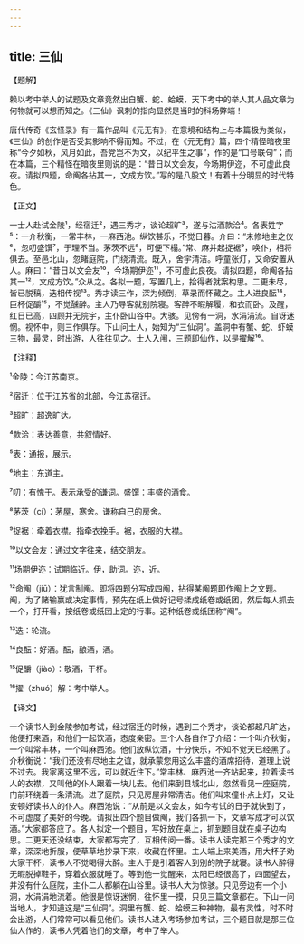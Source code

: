 ```yaml
---
---
---
```

title: 三仙
---




【题解】


赖以考中举人的试题及文章竟然出自蟹、蛇、蛤蟆，天下考中的举人其人品文章为何物就可以想而知之。《三仙》讽刺的指向显然是当时的科场弊端！

唐代传奇《玄怪录》有一篇作品叫《元无有》，在意境和结构上与本篇极为类似，《三仙》的创作是否受其影响不得而知。不过，在《元无有》篇，四个精怪暗夜里称“今夕如秋，风月如此，吾党岂不为文，以纪平生之事”，作的是“口号联句”；而在本篇，三个精怪在暗夜里则说的是：“昔日以文会友，今场期伊迩，不可虚此良夜。请拟四题，命阄各拈其一，文成方饮。”写的是八股文！有着十分明显的时代特色。


【正文】

一士人赴试金陵¹，经宿迁²，遇三秀才，谈论超旷³，遂与沽酒款洽⁴。各表姓字⁵：一介秋衡，一常丰林，一麻西池。纵饮甚乐，不觉日暮。介曰：“未修地主之仪⁶，忽叨盛馔⁷，于理不当。茅茨不远⁸，可便下榻。”常、麻并起捉裾⁹，唤仆，相将俱去。至邑北山，忽睹庭院，门绕清流。既入，舍宇清洁。呼童张灯，又命安置从人。麻曰：“昔日以文会友¹⁰，今场期伊迩¹¹，不可虚此良夜。请拟四题，命阄各拈其一¹²，文成方饮。”众从之。各拟一题，写置几上，拾得者就案构思。二更未尽，皆已脱稿，迭相传视¹³。秀才读三作，深为倾倒，草录而怀藏之。主人进良酝¹⁴，巨杯促釂¹⁵，不觉醺醉。主人乃导客就别院寝。客醉不暇解履，和衣而卧。及醒，红日已高，四顾并无院宇，主仆卧山谷中。大骇。见傍有一洞，水涓涓流。自讶迷惘。视怀中，则三作俱存。下山问土人，始知为“三仙洞”。盖洞中有蟹、蛇、虾蟆三物，最灵，时出游，人往往见之。士人入闱，三题即仙作，以是擢解¹⁶。

【注释】


¹金陵：今江苏南京。

²宿迁：位于江苏省的北部，今江苏宿迁。

³超旷：超逸旷达。

⁴款洽：表达善意，共叙情好。

⁵表：通报，展示。

⁶地主：东道主。

⁷叨：有愧于。表示承受的谦词。盛馔：丰盛的酒食。

⁸茅茨（cí）：茅屋，寒舍。谦称自己的房舍。

⁹捉裾：牵着衣襟。指牵衣挽手。裾，衣服的大襟。

¹⁰以文会友：通过文字往来，结交朋友。

¹¹场期伊迩：试期临近。伊，助词。迩，近。

¹²命阄（jiū）：犹言制阄。即将四题分写成四阄，拈得某阄题即作阄上之文题。阄，为了赌输赢或决定事情，预先在纸上做好记号揉成纸卷或纸团，然后每人抓去一个，打开看，按纸卷或纸团上定的行事。这种纸卷或纸团称“阄”。

¹³迭：轮流。

¹⁴良酝：好酒。酝，酿酒，酒。

¹⁵促釂（jiào）：敬酒，干杯。

¹⁶擢（zhuó）解：考中举人。





【译文】


一个读书人到金陵参加考试，经过宿迁的时候，遇到三个秀才，谈论都超凡旷达，他便打来酒，和他们一起饮酒，态度亲密。三个人各自作了介绍：一个叫介秋衡，一个叫常丰林，一个叫麻西池。他们放纵饮酒，十分快乐，不知不觉天已经黑了。介秋衡说：“我们还没有尽地主之谊，就承蒙您用这么丰盛的酒席招待，道理上说不过去。我家离这里不远，可以就近住下。”常丰林、麻西池一齐站起来，拉着读书人的衣襟，又叫他的仆人跟着一块儿去。他们来到县城北山，忽然看见一座庭院，门前环绕着一条清流。进了庭院，只见房屋非常清洁。他们叫来僮仆点上灯，又让安顿好读书人的仆人。麻西池说：“从前是以文会友，如今考试的日子就快到了，不可虚度了美好的今晚。请拟出四个题目做阄，我们各抓一下，文章写成才可以饮酒。”大家都答应了。各人拟定一个题目，写好放在桌上，抓到题目就在桌子边构思。二更天还没结束，大家都写完了，互相传阅一番。读书人读完那三个秀才的文章，深深地折服，便草草地抄录下来，收藏在怀里。主人端上来美酒，用大杯子劝大家干杯，读书人不觉喝得大醉。主人于是引着客人到别的院子就寝。读书人醉得无暇脱掉鞋子，穿着衣服就睡了。等到他一觉醒来，太阳已经很高了，四面望去，并没有什么庭院，主仆二人都躺在山谷里。读书人大为惊骇。只见旁边有一个小洞，水涓涓地流着。他很是惊讶迷惘，往怀里一摸，只见三篇文章都在。下山一问当地人，才知道这是“三仙洞”。洞里有蟹、蛇、蛤蟆三种神物，最有灵性，时不时会出游，人们常常可以看见他们。读书人进入考场参加考试，三个题目就是那三位仙人作的，读书人凭着他们的文章，考中了举人。